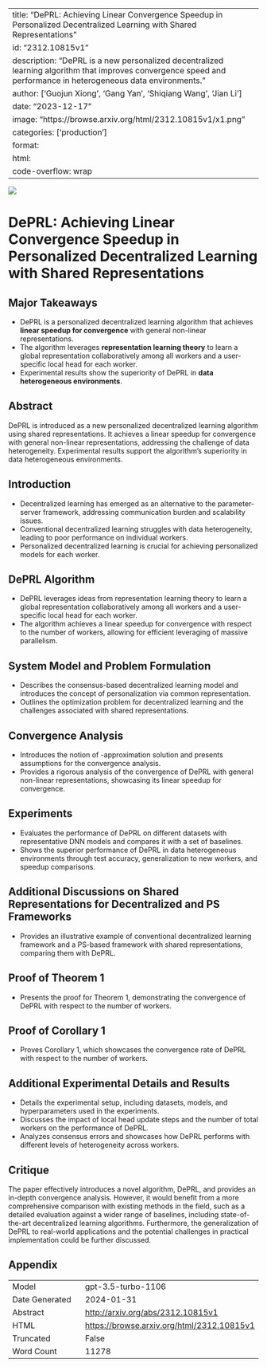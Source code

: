 
---
title: "DePRL: Achieving Linear Convergence Speedup in Personalized Decentralized Learning with Shared Representations"
id: "2312.10815v1"
description: "DePRL is a new personalized decentralized learning algorithm that improves convergence speed and performance in heterogeneous data environments."
author: ['Guojun Xiong', 'Gang Yan', 'Shiqiang Wang', 'Jian Li']
date: "2023-12-17"
image: "https://browse.arxiv.org/html/2312.10815v1/x1.png"
categories: ['production']
format:
  html:
    code-overflow: wrap
---

![](https://browse.arxiv.org/html/2312.10815v1/x1.png)

# DePRL: Achieving Linear Convergence Speedup in Personalized Decentralized Learning with Shared Representations

## Major Takeaways
- DePRL is a personalized decentralized learning algorithm that achieves **linear speedup for convergence** with general non-linear representations.
- The algorithm leverages **representation learning theory** to learn a global representation collaboratively among all workers and a user-specific local head for each worker.
- Experimental results show the superiority of DePRL in **data heterogeneous environments**.

## Abstract
DePRL is introduced as a new personalized decentralized learning algorithm using shared representations. It achieves a linear speedup for convergence with general non-linear representations, addressing the challenge of data heterogeneity. Experimental results support the algorithm's superiority in data heterogeneous environments.

## Introduction
- Decentralized learning has emerged as an alternative to the parameter-server framework, addressing communication burden and scalability issues.
- Conventional decentralized learning struggles with data heterogeneity, leading to poor performance on individual workers.
- Personalized decentralized learning is crucial for achieving personalized models for each worker.

## DePRL Algorithm
- DePRL leverages ideas from representation learning theory to learn a global representation collaboratively among all workers and a user-specific local head for each worker.
- The algorithm achieves a linear speedup for convergence with respect to the number of workers, allowing for efficient leveraging of massive parallelism.

## System Model and Problem Formulation
- Describes the consensus-based decentralized learning model and introduces the concept of personalization via common representation.
- Outlines the optimization problem for decentralized learning and the challenges associated with shared representations.

## Convergence Analysis
- Introduces the notion of -approximation solution and presents assumptions for the convergence analysis.
- Provides a rigorous analysis of the convergence of DePRL with general non-linear representations, showcasing its linear speedup for convergence.

## Experiments
- Evaluates the performance of DePRL on different datasets with representative DNN models and compares it with a set of baselines.
- Shows the superior performance of DePRL in data heterogeneous environments through test accuracy, generalization to new workers, and speedup comparisons.

## Additional Discussions on Shared Representations for Decentralized and PS Frameworks
- Provides an illustrative example of conventional decentralized learning framework and a PS-based framework with shared representations, comparing them with DePRL.

## Proof of Theorem 1
- Presents the proof for Theorem 1, demonstrating the convergence of DePRL with respect to the number of workers.

## Proof of Corollary 1
- Proves Corollary 1, which showcases the convergence rate of DePRL with respect to the number of workers.

## Additional Experimental Details and Results
- Details the experimental setup, including datasets, models, and hyperparameters used in the experiments.
- Discusses the impact of local head update steps and the number of total workers on the performance of DePRL.
- Analyzes consensus errors and showcases how DePRL performs with different levels of heterogeneity across workers.

## Critique
The paper effectively introduces a novel algorithm, DePRL, and provides an in-depth convergence analysis. However, it would benefit from a more comprehensive comparison with existing methods in the field, such as a detailed evaluation against a wider range of baselines, including state-of-the-art decentralized learning algorithms. Furthermore, the generalization of DePRL to real-world applications and the potential challenges in practical implementation could be further discussed.

## Appendix

|          |          |
|----------|----------|
| Model     | gpt-3.5-turbo-1106       |
| Date Generated     | 2024-01-31       |
| Abstract | [http://arxiv.org/abs/2312.10815v1](http://arxiv.org/abs/2312.10815v1)        |
| HTML     | [https://browse.arxiv.org/html/2312.10815v1](https://browse.arxiv.org/html/2312.10815v1)       |
| Truncated       | False       |
| Word Count       | 11278       |